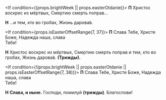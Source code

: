 
<If condition={(props.brightWeek || props.easterOtdanie)}>
  **П** Христос воскрес из мёртвых, Смертию смерть поправ…

  **Н** …и тем, кто во гробах, Жизнь дарова́в.
</If>

<If condition={props.isEasterOffsetRange(7, 37)}>
  **П** Слава Тебе, Христе Боже, Надежда наша, слава  
  Те­бе!

  **Н** Христос воскрес из мёртвых, Смертию смерть поправ и тем, кто во гробах, Жизнь дарова́в. **(Трижды).**
</If>


<If condition={!(props.brightWeek || props.easterOtdanie || props.isEasterOffsetRange(7, 38))}>
  **П** Слава Тебе, Христе Боже, Надежда наша, слава  
  Те­бе!

  **Н** **Слава, и ныне.** Господи, помилуй **(трижды)**. Бла­го­слови!
</If>
